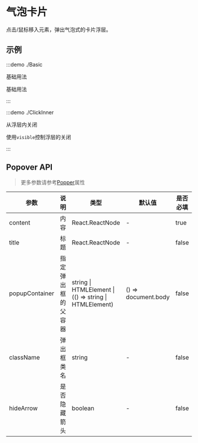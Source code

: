 # 气泡卡片

点击/鼠标移入元素，弹出气泡式的卡片浮层。

## 示例

:::demo ./Basic

基础用法

基础用法

:::

:::demo ./ClickInner

从浮层内关闭

使用`visible`控制浮层的关闭

:::

## Popover API

> 更多参数请参考[Popper](/components/Popper)属性

| 参数 | 说明 | 类型 | 默认值 | 是否必填 |
| --- | --- | --- | --- | --- |
| content | 内容 | React.ReactNode | - | true |
| title | 标题 | React.ReactNode | - | false |
| popupContainer | 指定弹出框的父容器 | string \| HTMLElement \| (() => string \| HTMLElement) | () => document.body | false |
| className | 弹出框类名 | string | - | false |
| hideArrow | 是否隐藏箭头 | boolean | - | false |
